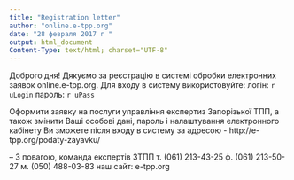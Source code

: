 ```yaml
---
title: "Registration letter"
author: "online.e-tpp.org"
date: "28 февраля 2017 г "
output: html_document
Content-Type: text/html; charset="UTF-8"
---
```


Доброго дня!
Дякуємо за реєстрацію в системі обробки електронних заявок online.e-tpp.org.
Для входу в систему використовуйте:
логін: `r uLogin`
пароль: `r uPass`

Оформити заявку на послуги управління експертиз Запорізької ТПП, а також змінити Ваші особові дані, пароль і налаштування електронного кабінету Ви зможете після входу в систему за адресою - http://e-tpp.org/podaty-zayavku/

--
З повагою,
команда експертів ЗТПП
т. (061) 213-43-25
ф. (061) 213-50-27
м. (050) 488-03-83
наш сайт: e-tpp.org
